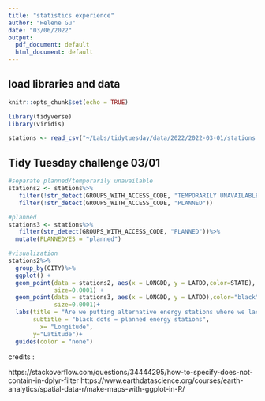 ```yaml
---
title: "statistics experience"
author: "Helene Gu"
date: "03/06/2022"
output:
  pdf_document: default
  html_document: default
---
```


## load libraries and data
```r
knitr::opts_chunk$set(echo = TRUE)
```
```r
library(tidyverse)
library(viridis)
```
```r
stations <- read_csv("~/Labs/tidytuesday/data/2022/2022-03-01/stations.csv")
```



## Tidy Tuesday challenge 03/01

```r
#separate planned/temporarily unavailable
stations2 <- stations%>%
   filter(!str_detect(GROUPS_WITH_ACCESS_CODE, "TEMPORARILY UNAVAILABLE"))%>%
   filter(!str_detect(GROUPS_WITH_ACCESS_CODE, "PLANNED"))

```
```r
#planned
stations3 <- stations%>%
   filter(str_detect(GROUPS_WITH_ACCESS_CODE, "PLANNED"))%>%
  mutate(PLANNEDYES = "planned")

```

```r
#visualization
stations2%>%
  group_by(CITY)%>%
  ggplot() +
  geom_point(data = stations2, aes(x = LONGDD, y = LATDD,color=STATE),
             size=0.0001) +
  geom_point(data = stations3, aes(x = LONGDD, y = LATDD),color="black",
             size=0.0001)+
  labs(title = "Are we putting alternative energy stations where we lack them?",
       subtitle = "black dots = planned energy stations",
         x= "Longitude",
       y="Latitude")+
  guides(color = "none")

```

credits : 

https://stackoverflow.com/questions/34444295/how-to-specify-does-not-contain-in-dplyr-filter
https://www.earthdatascience.org/courses/earth-analytics/spatial-data-r/make-maps-with-ggplot-in-R/
